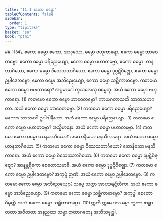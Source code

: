 ```yaml
---
title: "11.1 ဧကော ဓမ္မော"
tableOfContents: false
sidebar:
  order: 1
type: "tipitaka"
basket: "su"
book: "pthi"
---
```



<DynamicBreadcrumb />

<Paragraph type="center" book="pthi">
## 1134\. ဧကော ဓမ္မော
</Paragraph>

<Division number="351" book="pthi">

<Paragraph number="1135" book="pthi">
ဧကော, အာဝုသော, ဓမ္မော ဗဟုကာရော, ဧကော ဓမ္မော ဘာဝေတဗ္ဗော, ဧကော ဓမ္မော ပရိညေယျော, ဧကော ဓမ္မော ပဟာတဗ္ဗော, ဧကော ဓမ္မော ဟာနဘာဂိယော, ဧကော ဓမ္မော ဝိသေသဘာဂိယော, ဧကော ဓမ္မော ဒုပ္ပဋိဝိဇ္ဈော, ဧကော ဓမ္မော ဥပ္ပါဒေတဗ္ဗော, ဧကော ဓမ္မော အဘိညေယျော, ဧကော ဓမ္မော သစ္ဆိကာတဗ္ဗော.
</Paragraph>

<Paragraph number="1136" book="pthi">
ကတမော ဧကော ဓမ္မော <Emphasis>ဗဟုကာရော?</Emphasis> အပ္ပမာဒေါ ကုသလေသု ဓမ္မေသု. အယံ ဧကော ဓမ္မော ဗဟုကာရော. (1)
</Paragraph>

<Paragraph number="1137" book="pthi">
ကတမော ဧကော ဓမ္မော <Emphasis>ဘာဝေတဗ္ဗော?</Emphasis> ကာယဂတာသတိ သာတသဟဂတာ. အယံ ဧကော ဓမ္မော ဘာဝေတဗ္ဗော. (2)
</Paragraph>

<Paragraph number="1138" book="pthi">
ကတမော ဧကော ဓမ္မော <Emphasis>ပရိညေယျော?</Emphasis> ဖဿော သာသဝေါ ဥပါဒါနိယော. အယံ ဧကော ဓမ္မော ပရိညေယျော. (3)
</Paragraph>

<Paragraph number="1139" book="pthi">
ကတမော ဧကော ဓမ္မော <Emphasis>ပဟာတဗ္ဗော?</Emphasis> အသ္မိမာနော. အယံ ဧကော ဓမ္မော ပဟာတဗ္ဗော. (4)
</Paragraph>

<Paragraph number="1140" book="pthi">
ကတမော ဧကော ဓမ္မော <Emphasis>ဟာနဘာဂိယော?</Emphasis> အယောနိသော မနသိကာရော. အယံ ဧကော ဓမ္မော ဟာနဘာဂိယော. (5)
</Paragraph>

<Paragraph number="1141" book="pthi">
ကတမော ဧကော ဓမ္မော <Emphasis>ဝိသေသဘာဂိယော?</Emphasis> ယောနိသော မနသိကာရော. အယံ ဧကော ဓမ္မော ဝိသေသဘာဂိယော. (6)
</Paragraph>

<Paragraph number="1142" book="pthi">
ကတမော ဧကော ဓမ္မော <Emphasis>ဒုပ္ပဋိဝိဇ္ဈော?</Emphasis> အာနန္တရိကော စေတောသမာဓိ. အယံ ဧကော ဓမ္မော ဒုပ္ပဋိဝိဇ္ဈော. (7)
</Paragraph>

<Paragraph number="1143" book="pthi">
ကတမော ဧကော ဓမ္မော <Emphasis>ဥပ္ပါဒေတဗ္ဗော?</Emphasis> အကုပ္ပံ ဉာဏံ. အယံ ဧကော ဓမ္မော ဥပ္ပါဒေတဗ္ဗော. (8)
</Paragraph>

<Paragraph number="1144" book="pthi">
ကတမော ဧကော ဓမ္မော <Emphasis>အဘိညေယျော?</Emphasis> သဗ္ဗေ သတ္တာ အာဟာရဋ္ဌိတိကာ. အယံ ဧကော ဓမ္မော အဘိညေယျော. (9)
</Paragraph>

<Paragraph number="1145" book="pthi">
ကတမော ဧကော ဓမ္မော <Emphasis>သစ္ဆိကာတဗ္ဗော?</Emphasis> အကုပ္ပါ စေတောဝိမုတ္တိ. အယံ ဧကော ဓမ္မော သစ္ဆိကာတဗ္ဗော. (10)
</Paragraph>

<Paragraph number="1146" book="pthi">
ဣတိ ဣမေ ဒသ ဓမ္မာ ဘူတာ တစ္ဆာ တထာ အဝိတထာ အနညထာ သမ္မာ တထာဂတေန အဘိသမ္ဗုဒ္ဓါ.
</Paragraph>
</Division>
